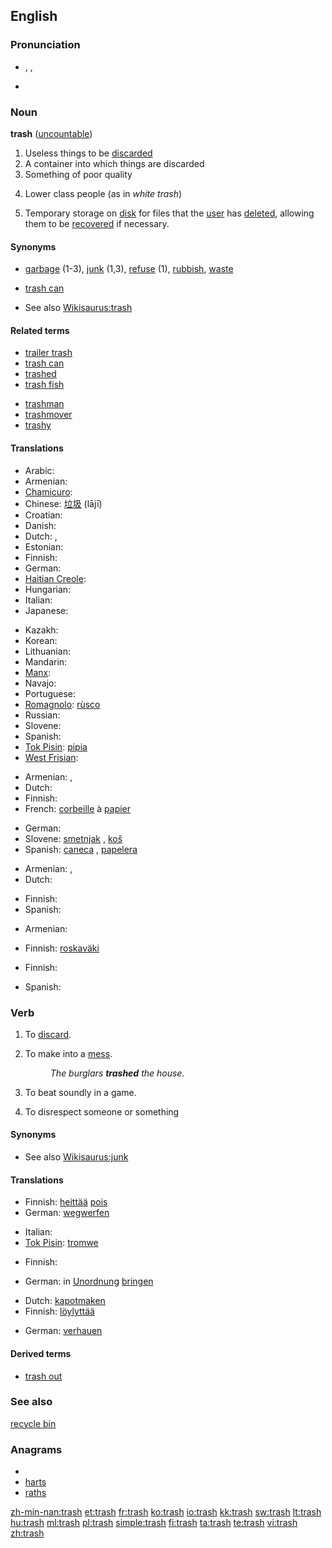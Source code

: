 ==English==

===Pronunciation===
* {{enPR|trăsh}}, {{IPA|/træʃ/}}, {{SAMPA|/tr{S/}}
* {{audio|en-us-trash.ogg|Audio (US)}}
*: {{rhymes|æʃ}}

===Noun===
'''trash''' ([[uncountable]])

# Useless things to be [[discard]]ed
# A container into which things are discarded
# Something of poor quality
# {{slang|usually|derogatory}} Lower class people (as in ''white trash'')
# {{computers}} Temporary storage on [[disk]] for files that the [[user]] has [[delete]]d, allowing them to be [[recover]]ed if necessary.

====Synonyms====
* [[garbage]] (1-3), [[junk]] (1,3), [[refuse]] (1), [[rubbish]], [[waste]]
* {{sense|container}} [[trash can]]
* See also [[Wikisaurus:trash]]

====Related terms====
{{top2}}
* [[trailer trash]]
* [[trash can]]
* [[trashed]]
* [[trash fish]]
{{mid2}}
* [[trashman]]
* [[trashmover]]
* [[trashy]]
{{bottom2}}

====Translations====
{{trans-top|thing to be discarded}}
* Arabic: {{t|ar|مخلفات}}
* Armenian: {{t-|hy|աղբ|tr=aġb}}
* [[Chamicuro]]: {{tø|ccc|s̈hutechi}}
* Chinese: [[垃圾]] (lājī)
* Croatian: {{t-|hr|smeće}}
* Danish: {{t+|da|affald|n}}
* Dutch: {{t+|nl|vuilnis|m}}, {{t+|nl|vuil|n}}
* Estonian: {{t-|et|rämps}}
* Finnish: {{t+|fi|roska}}
* German: {{t+|de|Schund|m}}
* [[Haitian Creole]]: {{tø|ht|fatra}}
* Hungarian: {{t+|hu|szemét}}
* Italian: {{t+|it|spazzatura|f}}
* Japanese: {{t+|ja|ごみ|tr=gomi}}
{{trans-mid}}
* Kazakh: {{t-|kk|қоқым|sc=Cyrl|xs=Kazakh}}
* Korean: {{t+|ko|쓰레기|tr=sseuregi|sc=Hang}}
* Lithuanian: {{t|lt|šiukšlė|f|xs=Lithuanian}}
* Mandarin: {{tø|cmn|废物|tr=fèiwù}}
* [[Manx]]: {{t-|gv|trustyr|xs=Manx}}
* Navajo: {{tø|nv|tsʼiilzéí}}
* Portuguese: {{t+|pt|lixo}}
* [[Romagnolo]]: [[rùsco]] {{m}}
* Russian: {{t+|ru|мусор}}
* Slovene: {{t-|sl|smet|f}}
* Spanish: {{t+|es|basura}}
* [[Tok Pisin]]: [[pipia]]
* [[West Frisian]]: {{t-|fy|ôffal|n|xs=West Frisian}}
{{trans-bottom}}

{{trans-top|container}}
* Armenian: {{t-|hy|աղբաման|tr=aġbaman}}, {{t-|hy|զիբիլի յաշիկ|tr=zibili yašik}}
* Dutch: {{t+|nl|vuilnisbak}}
* Finnish: {{t+|fi|roskakori}}
* French: [[corbeille]] à [[papier]]
{{trans-mid}}
* German: {{t+|de|Papierkorb|m}}
* Slovene: [[smetnjak]] {{m}}, [[koš]] {{m}}
* Spanish: [[caneca]] {{f}}, [[papelera]] {{f}}
{{trans-bottom}}

{{trans-top|something of poor quality}}
* Armenian: {{t-|hy|աղբ|tr=aġb}}, {{t-|hy|զիբիլ|tr=zibil}}
* Dutch: {{t+|nl|prul|m}}
{{trans-mid}}
* Finnish: {{t+|fi|roska}}
* Spanish: {{t+|es|basura|f}}
{{trans-bottom}}

{{trans-top|lower class people}}
* Armenian: {{t|hy|թափթփուկ|tr=t’ap’t’p’uk}}
{{trans-mid}}
* Finnish: [[roskaväki]]
{{trans-bottom}}

{{trans-top|computer terminology}}
* Finnish: {{t+|fi|roskakori}}
{{trans-mid}}
* Spanish: {{t|es|papelera|f}}
{{trans-bottom}}

===Verb===
{{en-verb|trash|es}}

# {{US}} To [[discard]].
# {{US}} To make into a [[mess]].
#: ''The burglars '''trashed''' the house.''
# {{US}} To beat soundly in a game.
# {{US}} To disrespect someone or something
====Synonyms====
* See also [[Wikisaurus:junk]]

====Translations====
{{trans-top|discard}}
* Finnish: [[heittää]] [[pois]]
* German: [[wegwerfen]]
{{trans-mid}}
* Italian: {{t-|it|scartare}}
* [[Tok Pisin]]: [[tromwe]]
{{trans-bottom}}

{{trans-top|make into a mess}}
* Finnish: {{t+|fi|sotkea}}
{{trans-mid}}
* German: in [[Unordnung]] [[bringen]]{{mid2}}
{{trans-bottom}}

{{trans-top|beat soundly}}
* Dutch: [[kapotmaken]]
* Finnish: [[löylyttää]]
{{trans-mid}}
* German: [[verhauen]]
{{trans-bottom}}

====Derived terms====
* [[trash out]]

===See also===
[[recycle bin]]

===Anagrams===
* {{alphagram|ahrst}}
* [[harts#English|harts]]
* [[raths#English|raths]]

[[zh-min-nan:trash]]
[[et:trash]]
[[fr:trash]]
[[ko:trash]]
[[io:trash]]
[[kk:trash]]
[[sw:trash]]
[[lt:trash]]
[[hu:trash]]
[[ml:trash]]
[[pl:trash]]
[[simple:trash]]
[[fi:trash]]
[[ta:trash]]
[[te:trash]]
[[vi:trash]]
[[zh:trash]]